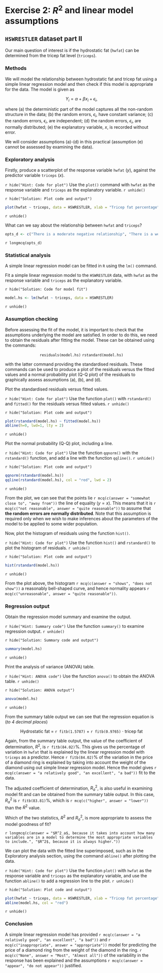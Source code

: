 # Exercise 2: $R^2$ and linear model assumptions {-#ex-2}
## `HSWRESTLER` dataset part II {-#hswrestler-pt-2} 

Our main question of interest is if the hydrostatic fat (`hwfat`) can be determined from the tricep fat level (`triceps`).

### Methods {-#hswrestler-2}

We will model the relationship between hydrostatic fat and tricep fat using a simple linear regression model and then check if this model is appropriate for the data. The model is given as 

<p align = "center">
$Y_i = \alpha + \beta x_i + \epsilon_i$,
</p>

where
(a) the deterministic part of the model captures all the non-random structure in the data;
(b) the random errors, $\epsilon_i$, have constant variance;
(c) the random errors, $\epsilon_i$, are independent;
(d) the random errors, $\epsilon_i$, are normally distributed;
(e) the explanatory variable, $x$, is recorded without error.

We will consider assumptions (a)-(d) in this practical (assumption (e) cannot be assessed by examining the data).

### Exploratory analysis {-#hswrestler-3}

Firstly, produce a scatterplot of the response variable `hwfat` ($y$), against the predictor variable `triceps` ($x$).

`r hide("Hint: Code for plot")`
Use the `plot()` command with `hwfat` as the response variable and `triceps` as the explanatory variable.
`r unhide()`

`r hide("Solution: Plot code and output")`
```r
plot(hwfat ~ triceps, data = HSWRESTLER, xlab = "Tricep fat percentage", ylab = "Hydrostatic fat percentage")
```
`r unhide()`

What can we say about the relationship between `hwfat` and `triceps`?

```r
opts_d <- c("There is a moderate negative relationship", "There is a weak negative relationship", answer = "There is a moderate positive relationship", "There is no relationship")
```

`r longmcq(opts_d)`

### Statistical analysis {-#hswrestler-4}

A simple linear regression model can be fitted in `R` using the `lm()` command.

Fit a simple linear regression model to the `HSWRESTLER` data, with `hwfat` as the response variable and `triceps` as the explanatory variable. 

`r hide("Solution: Code for model fit")`
```r
model.hs <- lm(hwfat ~ triceps, data = HSWRESTLER)
```
`r unhide()`

### Assumption checking {-#hswrestler-5}

Before assessing the fit of the model, it is important to check that the assumptions underlying the model are satisfied. In order to do this, we need to obtain the residuals after fitting the model. These can be obtained using the commands:

<p align = "center">
`residuals(model.hs)`
`rstandard(model.hs)`
</p>

with the latter command providing the standardised residuals. These commands can be used to produce a plot of the residuals versus the fitted values and a normal probability plot (Q-Q plot) of the residuals to graphically assess assumptions (a), (b), and (d).

Plot the standardised residuals versus fitted values.

`r hide("Hint: Code for plot")`
Use the function `plot()` with `rstandard()` and `fitted()` for the residuals versus fitted values.
`r unhide()`

`r hide("Solution: Plot code and output")`
```r
plot(rstandard(model.hs) ~ fitted(model.hs))
abline(h=0, lwd=1, lty = 2)
```
`r unhide()`

Plot the normal probability (Q-Q) plot, including a line.

`r hide("Hint: Code for plot")`
Use the function `qqnorm()` with the `rstandard()` function, and add a line with the function `qqline()`.
`r unhide()`

`r hide("Solution: Plot code and output")`
```r
qqnorm(rstandard(model.hs))
qqline(rstandard(model.hs), col = "red", lwd = 2)
```
`r unhide()`

From the plot, we can see that the points lie `r mcq(c(answer = "somewhat close to", "away from"))` the line of equality ($y=x$). This means that it is `r mcq(c("not reasonable", answer = "quite reasonable"))` to assume that **the random errors are normally distributed**. Note that this assumption is required only when we wish to make inferences about the parameters of the model to be applied to some wider population. 

Now, plot the histogram of residuals using the function `hist()`.

`r hide("Hint: Code for plot")`
Use the function `hist()` and `rstandard()` to plot the histogram of residuals.
`r unhide()`

`r hide("Solution: Plot code and output")`
```r
hist(rstandard(model.hs))
```
`r unhide()`

From the plot above, the histogram `r mcq(c(answer = "shows", "does not show"))` a reasonably bell-shaped curve, and hence normality appears `r mcq(c("unreasonable", answer = "quite reasonable"))`.

### Regression output {-#regression-hs}

Obtain the regression model summary and examine the output.

`r hide("Hint: Summary code")`
Use the function `summary()` to examine regression output.
`r unhide()`

`r hide("Solution: Summary code and output")`
```r
summary(model.hs)
```
`r unhide()`

Print the analysis of variance (ANOVA) table.

`r hide("Hint: ANOVA code")`
Use the function `anova()` to obtain the ANOVA table.
`r unhide()`

`r hide("Solution: ANOVA output")`
```r
anova(model.hs)
```
`r unhide()`

From the summary table output we can see that the regression equation is
(*to 4 decimal places*)

<p align = "center">
Hydrostatic fat = `r fitb(1.5787)` + `r fitb(0.9765)` $\cdot$ tricep fat
</p>

Again, from the summary table output, the value of the coefficient of determination, $R^2$, is `r fitb(84.02)`%. This gives us the percentage of variation in `hwfat` that is explained by the linear regression model with `triceps` as a predictor. Hence `r fitb(84.02)`% of the variation in the price of a diamond ring is explained by taking into account the weight of the diamond using out simple linear regression model. Hence the model gives `r mcq(c(answer = "a relatively good", "an excellent", "a bad"))` fit to the data. 

The adjusted coefficient of determination, $R^2_a$, is also useful in examining model fit and can be obtained from the summary table output. In this case, $R^2_a$ is `r fitb(83.81)`%, which is `r mcq(c("higher", answer = "lower"))` than the $R^2$ value.

Which of the two statistics, $R^2$ and $R^2_a$, is more appropriate to assess the model goodness of fit? 

`r longmcq(c(answer = "$R^2_a$, because it takes into account how many variables are in a model to determine the most appropriate variables to include.", "$R^2$, because it is always higher."))`

We can plot the data with the fitted line superimposed, such as in the Exploratory analysis section, using the command `abline()` after plotting the data. 

`r hide("Hint: Code for plot")`
Use the function `plot()` with `hwfat` as the response variable and `triceps` as the explanatory variable, and use the function `abline()` to add a regression line to the plot.
`r unhide()`

`r hide("Solution: Plot code and output")`
```r
plot(hwfat ~ triceps, data = HSWRESTLER, xlab = "Tricep fat percentage", ylab = "Hydrostatic fat percentage")
abline(model.hs, col = "red")
```
`r unhide()`

### Conclusion {-#conclusion-hs}

A simple linear regression model has provided `r mcq(c(answer = "a relatively good", "an excellent", "a bad"))` and `r mcq(c("inappropriate", answer = "appropriate"))` model for predicting the price of a diamond ring from the weight of the diamond in the ring. `r mcq(c("None", answer = "Most", "Almost all"))` of the variability in the response has been explained and the assumptions `r mcq(c(answer = "appear", "do not appear"))` justified.
